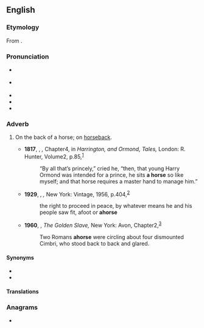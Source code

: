 ==English==

===Etymology===
From {{prefix|en|a|horse}}.

===Pronunciation===
* {{a|RP}} {{IPA|en|/əˈhɔːs/}}
* {{a|GA}} {{IPA|en|/əˈhɔɹs/}}
* {{rhymes|en|ɔː(ɹ)s|s=2}}
* {{audio|en|En-uk-ahorse.ogg|Audio (UK)}}
* {{audio|en|En-us-ahorse.ogg|Audio (US)}}

===Adverb===
{{en-adv|-}}

# {{lb|en|archaic}} On the back of a horse; on [[horseback#Adverb|horseback]].
#: {{ux|en|He managed to escape '''ahorse'''.}}
#* '''1817''', {{w|Maria Edgworth}}, ''{{w|Ormond (novel)|Ormond}},'' Chapter{{nbsp}}4, in ''Harrington, and Ormond, Tales,'' London: R. Hunter, Volume{{nbsp}}2, p.{{nbsp}}85,<sup>[https://archive.org/details/harringtonormond02edgeuoft/page/85/mode/1up?q=%22a+horse%22]</sup>
#*: “By all that’s princely,” cried he, “then, that young Harry Ormond was intended for a prince, he sits '''a horse''' so like myself; and that horse requires a master hand to manage him.”
#* '''1929''', {{w|William Faulkner}}, ''{{w|The Sound and the Fury}},'' New York: Vintage, 1956, p.{{nbsp}}404,<sup>[https://archive.org/details/soundfury0000faul_i9i6/page/404/mode/1up?q=ahorse]</sup>
#*: the right to proceed in peace, by whatever means he and his people saw fit, afoot or '''ahorse'''
#* '''1960''', {{w|Poul Anderson}}, ''The Golden Slave,'' New York: Avon, Chapter{{nbsp}}2,<sup>[https://www.gutenberg.org/files/59258/59258-h/59258-h.htm]</sup>
#*: Two Romans '''ahorse''' were circling about four dismounted Cimbri, who stood back to back and glared.

====Synonyms====
* {{l|en|horseback}}
* {{l|en|ahorseback}}

====Translations====
{{trans-see|on the back of a horse|horseback}}

===Anagrams===
* {{anagrams|en|a=aehors|Hoares|ashore|hearos|hoarse|shoare}}